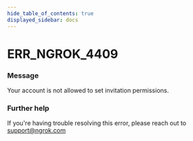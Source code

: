 ```yaml
---
hide_table_of_contents: true
displayed_sidebar: docs
---
```



# ERR_NGROK_4409

### Message

Your account is not allowed to set invitation permissions.

<ErrorDetails error="err_ngrok_4409" />

### Further help

If you're having trouble resolving this error, please reach out to [support@ngrok.com](mailto:support@ngrok.com?subject=Help%20with%20ERR_NGROK_4409)

